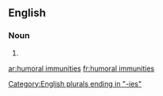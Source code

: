 ==English==

===Noun===
{{head|en|plural|head=[[humoral]] [[immunity|immunities]]}}

# {{plural of|humoral immunity|lang=en}}

[[Category:English plurals ending in "-ies"]]

[[ar:humoral immunities]]
[[fr:humoral immunities]]